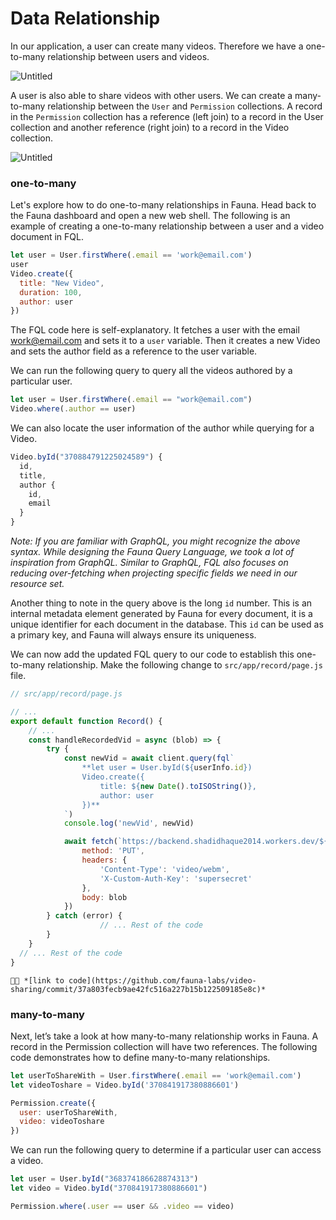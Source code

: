 # Data Relationship

In our application, a user can create many videos. Therefore we have a one-to-many relationship between users and videos.

![Untitled](Data%20Relationship%20633c53255e314862a0d993258d69f74e/Untitled.png)

A user is also able to share videos with other users. We can create a many-to-many relationship between the `User` and `Permission` collections. A record in the `Permission` collection has a reference (left join) to a record in the User collection and another reference (right join) to a record in the Video collection.

![Untitled](Data%20Relationship%20633c53255e314862a0d993258d69f74e/Untitled%201.png)

### one-to-many

Let's explore how to do one-to-many relationships in Fauna. Head back to the Fauna dashboard and open a new web shell.
The following is an example of creating a one-to-many relationship between a user and a video document in FQL.

```jsx
let user = User.firstWhere(.email == 'work@email.com')
user
Video.create({
  title: "New Video",
  duration: 100,
  author: user
})
```

The FQL code here is self-explanatory. It fetches a user with the email [work@email.com](mailto:work@email.com) and sets it to a `user` variable. Then it creates a new Video and sets the author field as a reference to the user variable.

We can run the following query to query all the videos authored by a particular user.

```jsx
let user = User.firstWhere(.email == "work@email.com")
Video.where(.author == user)
```

We can also locate the user information of the author while querying for a Video.

```jsx
Video.byId("370884791225024589") {
  id,
  title,
  author {
    id,
    email
  }
}
```

*Note: If you are familiar with GraphQL, you might recognize the above syntax. While designing the Fauna Query Language, we took a lot of inspiration from GraphQL. Similar to GraphQL, FQL also focuses on reducing over-fetching when projecting specific fields we need in our resource set.*

Another thing to note in the query above is the long `id` number.  This is an internal metadata element generated by Fauna for every document, it is a unique identifier for each document in the database. This `id` can be used as a primary key, and Fauna will always ensure its uniqueness. 

We can now add the updated FQL query to our code to establish this one-to-many relationship. Make the following change to `src/app/record/page.js` file.

```jsx
// src/app/record/page.js

// ...
export default function Record() {
    // ... 
    const handleRecordedVid = async (blob) => {
        try {
            const newVid = await client.query(fql`
                **let user = User.byId(${userInfo.id})
                Video.create({
                    title: ${new Date().toISOString()},
                    author: user
                })**
            `)
            console.log('newVid', newVid)

            await fetch(`https://backend.shadidhaque2014.workers.dev/${newVid.data.id}`, {
                method: 'PUT',
                headers: {
                    'Content-Type': 'video/webm',
                    'X-Custom-Auth-Key': 'supersecret'
                },
                body: blob
            })
        } catch (error) {
					// ... Rest of the code
        }
    }
  // ... Rest of the code
}
```

`👨‍🏫 *[link to code](https://github.com/fauna-labs/video-sharing/commit/37a803fecb9ae42fc516a227b15b122509185e8c)*`

### many-to-many

Next, let’s take a look at how many-to-many relationship works in Fauna. A record in the Permission collection will have two references. The following code demonstrates how to define many-to-many relationships.

```jsx
let userToShareWith = User.firstWhere(.email == 'work@email.com')
let videoToshare = Video.byId('370841917380886601')

Permission.create({
  user: userToShareWith,
  video: videoToshare
})
```

We can run the following query to determine if a particular user can access a video.

```jsx
let user = User.byId("368374186628874313")
let video = Video.byId("370841917380886601")

Permission.where(.user == user && .video == video)
```

###